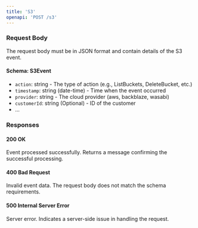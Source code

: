 ```yaml
---
title: 'S3'
openapi: 'POST /s3'
---
```

### Request Body

The request body must be in JSON format and contain details of the S3 event.

#### Schema: S3Event

- `action`: string - The type of action (e.g., ListBuckets, DeleteBucket, etc.)
- `timestamp`: string (date-time) - Time when the event occurred
- `provider`: string - The cloud provider (aws, backblaze, wasabi)
- `customerId`: string (Optional) - ID of the customer
- ...

### Responses

#### 200 OK

Event processed successfully. Returns a message confirming the successful processing.

#### 400 Bad Request

Invalid event data. The request body does not match the schema requirements.

#### 500 Internal Server Error

Server error. Indicates a server-side issue in handling the request.
